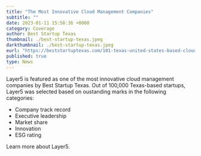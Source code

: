 ```yaml
---
title: "The Most Innovative Cloud Management Companies"
subtitle: ""
date: 2023-01-11 15:58:36 +0000
category: Coverage
author: Best Startup Texas
thumbnail: ./best-startup-texas.jpeg
darkthumbnail: ./best-startup-texas.jpeg
eurl: "https://beststartuptexas.com/101-texas-united-states-based-cloud-management-companies-the-most-innovative-cloud-management-companies/"
published: true
type: News
---
```





<NewsWrapper>

Layer5 is featured as one of the most innovative cloud management companies by Best Startup Texas. Out of 100,000 Texas-based startups, Layer5 was selected based on oustanding marks in the following categories:


- Company track record
- Executive leadership
- Market share
- Innovation
- ESG rating

Learn more about <Link to="/about">Layer5</Link>.

</NewsWrapper>
